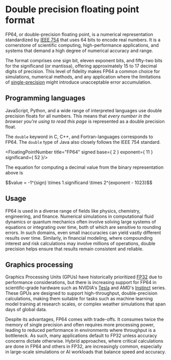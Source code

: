 # Double precision floating point format

FP64, or double-precision floating point, is a numerical representation standardized by [IEEE 754](/spec/ieee/754) that uses 64 bits to encode real numbers. It is a cornerstone of scientific computing, high-performance applications, and systems that demand a high degree of numerical accuracy and range. 

The format comprises one sign bit, eleven exponent bits, and fifty-two bits for the significand (or mantissa), offering approximately 15 to 17 decimal digits of precision. This level of fidelity makes FP64 a common choice for simulations, numerical methods, and any application where the limitations of [single-precision](/format/fp32) might introduce unacceptable error accumulation.

## Programming languages

JavaScript, Python, and a wide range of interpreted languages use double precision floats for all numbers. This means that *every number in the browser you're using to read this page* is represented as a double precision float. 

The `double` keyword in C, C++, and Fortran-languages corresponds to FP64. The `double` type of Java also closely follows the IEEE 754 standard. 

<FloatingPointNumber title="FP64" signed base={ 2 } exponent={ 11 } significand={ 52 }/>

The equation for computing a decimal value from the binary representation above is

<div className="text-center text-xl">
    $$value = -1^{sign} \times 1.significand \times 2^{exponent - 1023}$$
</div>

## Usage

FP64 is used in a diverse range of fields like physics, chemistry, engineering, and finance. Numerical simulations in computational fluid dynamics or quantum mechanics often involve solving large systems of equations or integrating over time, both of which are sensitive to rounding errors. In such domains, even small inaccuracies can yield vastly different results over time. Similarly, in financial modeling, where compounding interest and risk calculations may involve millions of operations, double precision helps ensure that results remain consistent and reliable.

## Graphics processing

Graphics Processing Units (GPUs) have historically prioritized [FP32](/format/fp32) due to performance considerations, but there is increasing support for FP64 in scientific-grade hardware such as NVIDIA's [Tesla](https://www.nvidia.com/en-gb/data-center/tesla-v100/) and AMD's [Instinct](https://www.amd.com/en/products/accelerators/instinct.html) series. These GPUs are designed to support high-throughput, double-precision calculations, making them suitable for tasks such as machine learning model training at research scales, or complex weather simulations that span days of global data.

Despite its advantages, FP64 comes with trade-offs. It consumes twice the memory of single precision and often requires more processing power, leading to reduced performance in environments where throughput is a bottleneck. As such, many applications default to FP32 unless accuracy concerns dictate otherwise. Hybrid approaches, where critical calculations are done in FP64 and others in FP32, are increasingly common, especially in large-scale simulations or AI workloads that balance speed and accuracy.